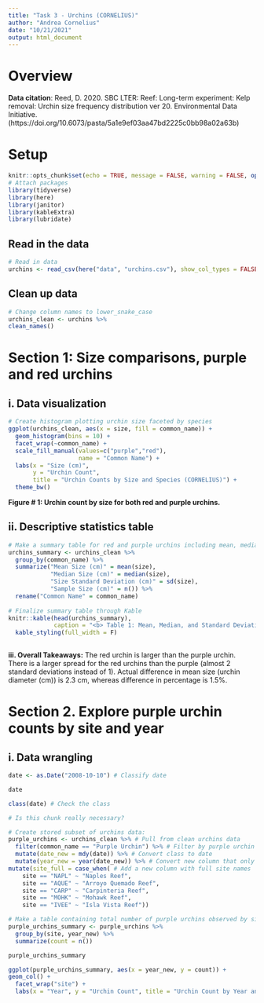 ```yaml
---
title: "Task 3 - Urchins (CORNELIUS)"
author: "Andrea Cornelius"
date: "10/21/2021"
output: html_document
---
```

# Overview

**Data citation**: Reed, D. 2020. SBC LTER: Reef: Long-term experiment: Kelp removal: Urchin size frequency distribution ver 20. Environmental Data Initiative. (https://doi.org/10.6073/pasta/5a1e9ef03aa47bd2225c0bb98a02a63b) 

# Setup
```r
knitr::opts_chunk$set(echo = TRUE, message = FALSE, warning = FALSE, options(digits = 2))
# Attach packages
library(tidyverse)
library(here)
library(janitor)
library(kableExtra)
library(lubridate)
```

## Read in the data
```r
# Read in data
urchins <- read_csv(here("data", "urchins.csv"), show_col_types = FALSE)
```

## Clean up data
```r
# Change column names to lower_snake_case
urchins_clean <- urchins %>%
clean_names()
```

# Section 1: Size comparisons, purple and red urchins

## i. Data visualization
```r
# Create histogram plotting urchin size faceted by species
ggplot(urchins_clean, aes(x = size, fill = common_name)) +
  geom_histogram(bins = 10) +
  facet_wrap(~common_name) +
  scale_fill_manual(values=c("purple","red"), 
                    name = "Common Name") +
  labs(x = "Size (cm)",
       y = "Urchin Count",
       title = "Urchin Counts by Size and Species (CORNELIUS)") +
  theme_bw()
```

**Figure # 1: Urchin count by size for both red and purple urchins.**

## ii. Descriptive statistics table
```r
# Make a summary table for red and purple urchins including mean, median, standard deviation, and sample size; call it out.
urchins_summary <- urchins_clean %>%
  group_by(common_name) %>%
  summarize("Mean Size (cm)" = mean(size),
            "Median Size (cm)" = median(size),
            "Size Standard Deviation (cm)" = sd(size),
            "Sample Size (cm)" = n()) %>%
  rename("Common Name" = common_name) 
  
# Finalize summary table through Kable
knitr::kable(head(urchins_summary),
             caption = "<b> Table 1: Mean, Median, and Standard Deviations for urchin radii of purple and red urchins. <b>") %>%
  kable_styling(full_width = F)
             
```

**iii. Overall Takeaways:** The red urchin is larger than the purple urchin. There is a larger spread for the red urchins than the purple (almost 2 standard deviations instead of 1). Actual difference in mean size (urchin diameter (cm)) is 2.3 cm, whereas difference in percentage is 1.5%.

# Section 2. Explore purple urchin counts by site and year

## i. Data wrangling


```r
date <- as.Date("2008-10-10") # Classify date

date

class(date) # Check the class

# Is this chunk really necessary?
```

```r
# Create stored subset of urchins data:
purple_urchins <- urchins_clean %>% # Pull from clean urchins data
  filter(common_name == "Purple Urchin") %>% # Filter by purple urchin
  mutate(date_new = mdy(date)) %>% # Convert class to date
  mutate(year_new = year(date_new)) %>% # Convert new column that only contains year
mutate(site_full = case_when( # Add a new column with full site names
    site == "NAPL" ~ "Naples Reef",
    site == "AQUE" ~ "Arroyo Quemado Reef", 
    site == "CARP" ~ "Carpinteria Reef", 
    site == "MOHK" ~ "Mohawk Reef", 
    site == "IVEE" ~ "Isla Vista Reef"))
```


```r
# Make a table containing total number of purple urchins observed by site and year
purple_urchins_summary <- purple_urchins %>%
  group_by(site, year_new) %>%
  summarize(count = n())

purple_urchins_summary
```

```r
ggplot(purple_urchins_summary, aes(x = year_new, y = count)) +
geom_col() +
  facet_wrap("site") +
  labs(x = "Year", y = "Urchin Count", title = "Urchin Count by Year and Site")

```

